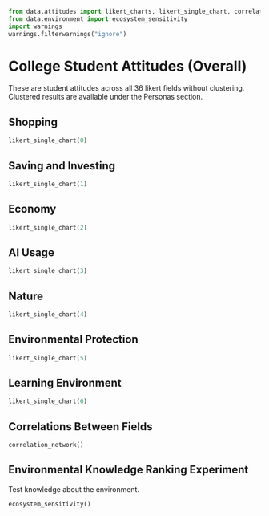 ```python
from data.attitudes import likert_charts, likert_single_chart, correlation_network, correlation_chart
from data.environment import ecosystem_sensitivity
import warnings
warnings.filterwarnings("ignore")
```

# College Student Attitudes (Overall)
These are student attitudes across all 36 likert fields without clustering. Clustered results are available under the Personas section.

## Shopping
```python
likert_single_chart(0)
```

## Saving and Investing
```python
likert_single_chart(1)
```

## Economy
```python
likert_single_chart(2)
```

## AI Usage
```python
likert_single_chart(3)
```

## Nature
```python
likert_single_chart(4)
```

## Environmental Protection
```python
likert_single_chart(5)
```

## Learning Environment
```python
likert_single_chart(6)
```

## Correlations Between Fields
```python
correlation_network()
```

## Environmental Knowledge Ranking Experiment
Test knowledge about the environment.

```python
ecosystem_sensitivity()
```